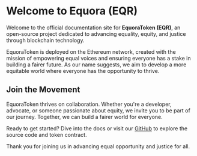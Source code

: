# Welcome to Equora (EQR)

Welcome to the official documentation site for **EquoraToken (EQR)**, an open-source project dedicated to advancing equality, equity, and justice through blockchain technology.

EquoraToken is  deployed on the Ethereum network, created with the mission of empowering equal voices and ensuring everyone has a stake in building a fairer future. As our name suggests, we aim to develop a more equitable world where everyone has the opportunity to thrive.

## Join the Movement

EquoraToken thrives on collaboration. Whether you're a developer, advocate, or someone passionate about equity, we invite you to be part of our journey. Together, we can build a fairer world for everyone.

Ready to get started? Dive into the docs or visit our [GitHub](https://github.com/EquoraToken/) to explore the source code and token contract.

Thank you for joining us in advancing equal opportunity and justice for all.
